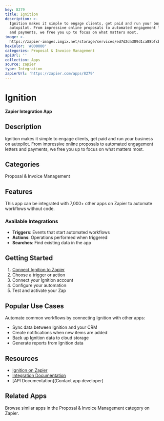 ```yaml
---
key: 8279
title: Ignition
description: >-
  Ignition makes it simple to engage clients, get paid and run your business on
  autopilot. From impressive online proposals to automated engagement letters
  and payments, we free you up to focus on what matters most.
image: >-
  https://zapier-images.imgix.net/storage/services/ed7d2da389d1ca88bfcb773445284830.png?auto=format%2Ccompress&ixlib=python-3.0.0&q=50
hexColor: '#000000'
categories: Proposal & Invoice Management
apiUrl: ''
collection: Apps
source: zapier
type: Integration
zapierUrl: 'https://zapier.com/apps/8279'
---
```

# Ignition

**Zapier Integration App**

## Description

Ignition makes it simple to engage clients, get paid and run your business on autopilot. From impressive online proposals to automated engagement letters and payments, we free you up to focus on what matters most.

## Categories

Proposal & Invoice Management

## Features

This app can be integrated with 7,000+ other apps on Zapier to automate workflows without code.

### Available Integrations

- **Triggers**: Events that start automated workflows
- **Actions**: Operations performed when triggered
- **Searches**: Find existing data in the app

## Getting Started

1. [Connect Ignition to Zapier](https://zapier.com/apps/8279)
2. Choose a trigger or action
3. Connect your Ignition account
4. Configure your automation
5. Test and activate your Zap

## Popular Use Cases

Automate common workflows by connecting Ignition with other apps:

- Sync data between Ignition and your CRM
- Create notifications when new items are added
- Back up Ignition data to cloud storage
- Generate reports from Ignition data

## Resources

- [Ignition on Zapier](https://zapier.com/apps/8279)
- [Integration Documentation](https://zapier.com/apps/8279/integrations)
- [API Documentation](Contact app developer)

## Related Apps

Browse similar apps in the Proposal & Invoice Management category on Zapier.
